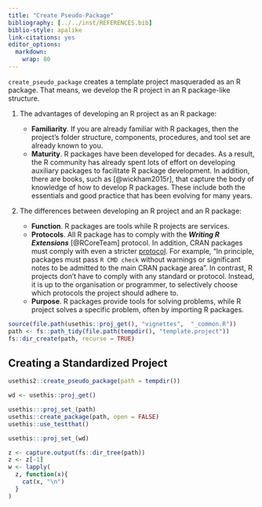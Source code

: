 ---
title: "Create Pseudo-Package"
bibliography: [../../inst/REFERENCES.bib]
biblio-style: apalike
link-citations: yes
editor_options: 
  markdown: 
    wrap: 80
---

<!-- One line about what the function does -->

`create_pseudo_package` creates a template project masqueraded as an R package.
That means, we develop the R project in an R package-like structure.

1.  The advantages of developing an R project as an R package:

    -   **Familiarity**. If you are already familiar with R packages, then the
        project's folder structure, components, procedures, and tool set are
        already known to you.
    -   **Maturity**. R packages have been developed for decades. As a result,
        the R community has already spent lots of effort on developing auxiliary
        packages to facilitate R package development. In addition, there are
        books, such as [@wickham2015r], that capture the body of knowledge of
        how to develop R packages. These include both the essentials and good
        practice that has been evolving for many years.

2.  The differences between developing an R project and an R package:

    -   **Function**. R packages are tools while R projects are services.
    -   **Protocols**. All R package has to comply with the ***Writing R
        Extensions*** [@RCoreTeam] protocol. In addition, CRAN packages must
        comply with even a stricter
        [protocol](https://cran.r-project.org/web/packages/policies.html). For
        example, "In principle, packages must pass `R CMD check` without
        warnings or significant notes to be admitted to the main CRAN package
        area". In contrast, R projects don't have to comply with any standard or
        protocol. Instead, it is up to the organisation or programmer, to
        selectively choose which protocols the project should adhere to.
    -   **Purpose**. R packages provide tools for solving problems, while R
        project solves a specific problem, often by importing R packages.

```{r, include = FALSE}
source(file.path(usethis::proj_get(), "vignettes",  "_common.R"))
path <- fs::path_tidy(file.path(tempdir(), "template.project"))
fs::dir_create(path, recurse = TRUE)
```

## Creating a Standardized Project

```{r, echo=TRUE, eval=FALSE}
usethis2::create_pseudo_package(path = tempdir())
```

```{r usethis2-create_project, results='hide'}
wd <- usethis::proj_get() 

usethis:::proj_set_(path) 
usethis::create_package(path, open = FALSE)
usethis::use_testthat()

usethis:::proj_set_(wd)
```

```{r, results='markup'}
z <- capture.output(fs::dir_tree(path))
z <- z[-1]
w <- lapply(
  z, function(x){
    cat(x, "\n")
  }
)
```
